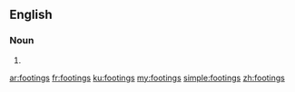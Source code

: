 ==English==

===Noun===
{{head|en|noun plural form}}

# {{plural of|footing|lang=en}}

[[ar:footings]]
[[fr:footings]]
[[ku:footings]]
[[my:footings]]
[[simple:footings]]
[[zh:footings]]